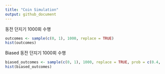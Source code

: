 ```yaml
---
title: "Coin Simulation"
output: github_document
---
```


동전 던지기 1000회 수행
```r
outcomes <- sample(c(0, 1), 1000, replace = TRUE)
hist(outcomes)
```

Biased 동전 던지기 1000회 수행
```r
biased_outcomes <- sample(c(0, 1), 1000, replace = TRUE, prob = c(0.4, 0.6))
hist(biased_outcomes)
```

